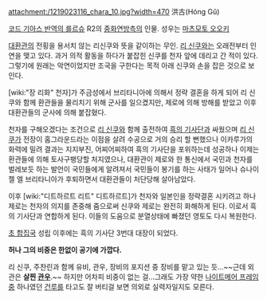 attachment:/1219023116_chara_10.jpg?width=470
洪古(Hóng Gǔ)

[[코드 기아스 반역의 를르슈]] R2의 [[중화연방]]측의 인물. 성우는 [[마츠모토 오오키]]

[[대환관]]의 전횡을 용서치 않는 리신쿠와 뜻을 같이하는 무인.  [[리 신쿠]]와는 오래전부터 인연을 맺고 있다. 과거 의적 활동을 하다가 붙잡힌 신쿠를 천자 앞에 데리고 간 적이 있다. 그렇기에 원래는 악연이었지만 조국을 구한다는 목적 아래 신쿠와 손을 잡은 것으로 보인다.

[wiki:"장 리화" 천자]가 주금성에서 브리타니아에 의해서 정략 결혼을 하게 되어 리 신쿠와 함께 환관들을 물리치기 위해 군사를 일으켰지만, 제로에 의해 방해를 받았고 이후 대환관들의 군사에 의해 붙잡혔다.

천자를 구해오겠다는 조건으로 [[리 신쿠]]와 함께 출전하여 [[흑의 기사단]]과 싸웠으며 [[리 신쿠]]가 전장이 홈그라운드라는 이점을 살려 수공으로 거의 승리 할 뻔했으나 이카루가의 화력에 밀려 결과는 지지부진, 어찌어찌하여 흑의 기사단을 포위하는데 성공하나 이제는 환관들에 의해 토사구팽당할 처지였으나, 대환관이 제로와 한 통신에서 국민과 천자를 벌레보듯 하는 발언이 국민들에게 알려져서 국민들이 봉기를 하는 사태가 일어나 슈나이젤 엘 브리타니아가 후퇴하면서 대환관들이 처단당해 살아남았다.

이후 [wiki:"디트하르트 리트" 디트하르트]가 천자와 일본인을 정략결혼 시키려고 하나 제로는 천자의 의지를 존중해 줌으로써 신쿠와 제로는 완전히 화해하게 된다. 이로서 흑의 기사단과 연합하게 된다. 이들의 도움으로 분열상태에 빠졌던 영토도 다시 복원한다.


[[초 합집국]] 성립 이후에는 흑의 기사단 3번대 대장이 되었다.


'''허나 그의 비중은 한없이 공기에 가깝다.'''

리 신쿠, 주찬린과 함께 유비, 관우, 장비의 포지션 중 장비를 맡고 있는 듯...~~근데 외관은 '''살찐 [[관우]]'''.~~ 하지만 어차피 비중이 없는 걸...그래도 가장 약한 [[나이트메어 프레임]]중 하나였던 [[건루]]를 타고도 잘 버티걸 보면 의외로 실력자일지도 모른다.
